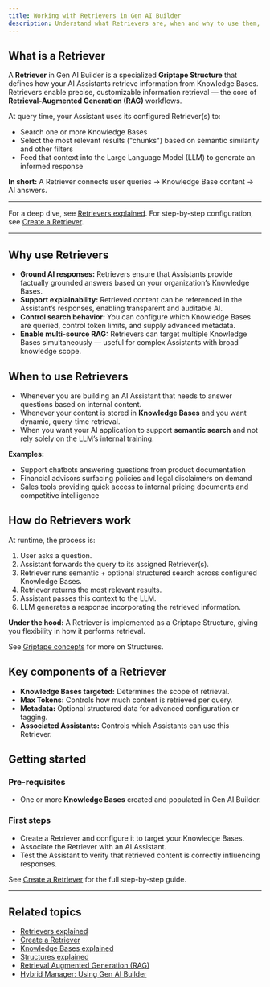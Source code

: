 ```yaml
---
title: Working with Retrievers in Gen AI Builder
description: Understand what Retrievers are, when and why to use them, and how they power AI Assistants in Gen AI Builder.
---
```


## What is a Retriever

A **Retriever** in Gen AI Builder is a specialized **Griptape Structure** that defines how your AI Assistants retrieve information from Knowledge Bases.
Retrievers enable precise, customizable information retrieval — the core of **Retrieval-Augmented Generation (RAG)** workflows.

At query time, your Assistant uses its configured Retriever(s) to:

-   Search one or more Knowledge Bases
-   Select the most relevant results ("chunks") based on semantic similarity and other filters
-   Feed that context into the Large Language Model (LLM) to generate an informed response

**In short:**
A Retriever connects user queries → Knowledge Base content → AI answers.

* * *

For a deep dive, see [Retrievers explained](/edb-postgres-ai/1.2/ai-factory/learn/explained/retrievers-explained/).
For step-by-step configuration, see [Create a Retriever](/edb-postgres-ai/1.2/ai-factory/learn/how-to/gen-ai/create-retriever/).

* * *

## Why use Retrievers

-   **Ground AI responses:** Retrievers ensure that Assistants provide factually grounded answers based on your organization’s Knowledge Bases.
-   **Support explainability:** Retrieved content can be referenced in the Assistant’s responses, enabling transparent and auditable AI.
-   **Control search behavior:** You can configure which Knowledge Bases are queried, control token limits, and supply advanced metadata.
-   **Enable multi-source RAG:** Retrievers can target multiple Knowledge Bases simultaneously — useful for complex Assistants with broad knowledge scope.

## When to use Retrievers

-   Whenever you are building an AI Assistant that needs to answer questions based on internal content.
-   Whenever your content is stored in **Knowledge Bases** and you want dynamic, query-time retrieval.
-   When you want your AI application to support **semantic search** and not rely solely on the LLM’s internal training.

**Examples:**

-   Support chatbots answering questions from product documentation
-   Financial advisors surfacing policies and legal disclaimers on demand
-   Sales tools providing quick access to internal pricing documents and competitive intelligence

## How do Retrievers work

At runtime, the process is:

1.  User asks a question.
2.  Assistant forwards the query to its assigned Retriever(s).
3.  Retriever runs semantic + optional structured search across configured Knowledge Bases.
4.  Retriever returns the most relevant results.
5.  Assistant passes this context to the LLM.
6.  LLM generates a response incorporating the retrieved information.

**Under the hood:**
A Retriever is implemented as a Griptape Structure, giving you flexibility in how it performs retrieval.

See [Griptape concepts](/edb-postgres-ai/1.2/ai-factory/learn/explained/ai-factory-concepts/) for more on Structures.

## Key components of a Retriever

-   **Knowledge Bases targeted:** Determines the scope of retrieval.
-   **Max Tokens:** Controls how much content is retrieved per query.
-   **Metadata:** Optional structured data for advanced configuration or tagging.
-   **Associated Assistants:** Controls which Assistants can use this Retriever.

## Getting started

### Pre-requisites

-   One or more **Knowledge Bases** created and populated in Gen AI Builder.

### First steps

-   Create a Retriever and configure it to target your Knowledge Bases.
-   Associate the Retriever with an AI Assistant.
-   Test the Assistant to verify that retrieved content is correctly influencing responses.

See [Create a Retriever](/edb-postgres-ai/1.2/ai-factory/learn/how-to/gen-ai/create-retriever/) for the full step-by-step guide.

* * *

## Related topics

-   [Retrievers explained](/edb-postgres-ai/1.2/ai-factory/learn/explained/retrievers-explained/)
-   [Create a Retriever](/edb-postgres-ai/1.2/ai-factory/learn/how-to/gen-ai/create-retriever/)
-   [Knowledge Bases explained](/edb-postgres-ai/1.2/ai-factory/learn/explained/knowledge-bases-explained/)
-   [Structures explained](/edb-postgres-ai/1.2/ai-factory/learn/explained/structures-explained/)
-   [Retrieval Augmented Generation (RAG)](/edb-postgres-ai/1.2/ai-factory/learn/explained/terminology/#retrieval-augmented-generation-rag)
-   [Hybrid Manager: Using Gen AI Builder](/edb-postgres-ai/1.2/hybrid-manager/ai-factory/gen-ai/builder/)
